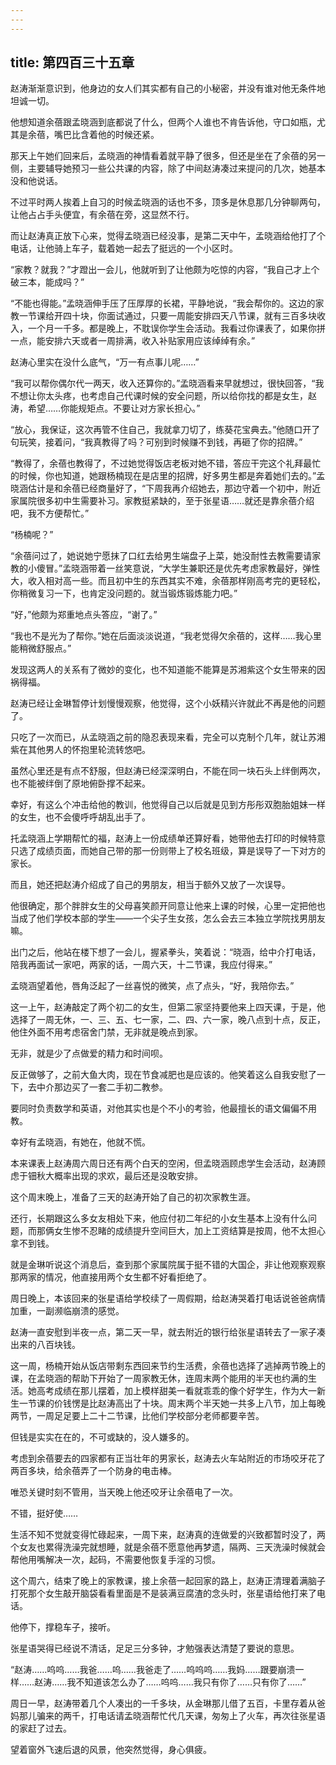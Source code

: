 ```yaml
---
---
---
```

title: 第四百三十五章
---




赵涛渐渐意识到，他身边的女人们其实都有自己的小秘密，并没有谁对他无条件地坦诚一切。

他想知道余蓓跟孟晓涵到底都说了什么，但两个人谁也不肯告诉他，守口如瓶，尤其是余蓓，嘴巴比含着他的时候还紧。

那天上午她们回来后，孟晓涵的神情看着就平静了很多，但还是坐在了余蓓的另一侧，主要辅导她预习一些公共课的内容，除了中间赵涛凑过来提问的几次，她基本没和他说话。

不过平时两人挨着上自习的时候孟晓涵的话也不多，顶多是休息那几分钟聊两句，让他占占手头便宜，有余蓓在旁，这显然不行。

而让赵涛真正放下心来，觉得孟晓涵已经没事，是第二天中午，孟晓涵给他打了个电话，让他骑上车子，载着她一起去了挺远的一个小区时。

“家教？就我？”才蹬出一会儿，他就听到了让他颇为吃惊的内容，“我自己才上个破三本，能成吗？”

“不能也得能。”孟晓涵伸手压了压厚厚的长裙，平静地说，“我会帮你的。这边的家教一节课给开四十块，你面试通过，只要一周能安排四天八节课，就有三百多块收入，一个月一千多。都是晚上，不耽误你学生会活动。我看过你课表了，如果你拼一点，能安排六天或者一周排满，收入补贴家用应该绰绰有余。”

赵涛心里实在没什么底气，“万一有点事儿呢……”

“我可以帮你偶尔代一两天，收入还算你的。”孟晓涵看来早就想过，很快回答，“我不想让你太头疼，也考虑自己代课时候的安全问题，所以给你找的都是女生，赵涛，希望……你能规矩点。不要让对方家长担心。”

“放心，我保证，这次再管不住自己，我就拿刀切了，练葵花宝典去。”他随口开了句玩笑，接着问，“我真教得了吗？可别到时候赚不到钱，再砸了你的招牌。”

“教得了，余蓓也教得了，不过她觉得饭店老板对她不错，答应干完这个礼拜最忙的时候，你也知道，她跟杨楠现在是店里的招牌，好多男生都是奔着她们去的。”孟晓涵估计是和余蓓已经商量好了，“下周我再介绍她去，那边守着一个初中，附近家属院很多初中生需要补习。家教挺紧缺的，至于张星语……就还是靠余蓓介绍吧，我不方便帮忙。”

“杨楠呢？”

“余蓓问过了，她说她宁愿抹了口红去给男生端盘子上菜，她没耐性去教需要请家教的小傻冒。”孟晓涵带着一丝笑意说，“大学生兼职还是优先考虑家教最好，弹性大，收入相对高一些。而且初中生的东西其实不难，余蓓那样刚高考完的更轻松，你稍微复习一下，也肯定没问题的。就当锻炼锻炼能力吧。”

“好，”他颇为郑重地点头答应，“谢了。”

“我也不是光为了帮你。”她在后面淡淡说道，“我老觉得欠余蓓的，这样……我心里能稍微舒服点。”

发现这两人的关系有了微妙的变化，也不知道能不能算是苏湘紫这个女生带来的因祸得福。

赵涛已经让金琳暂停计划慢慢观察，他觉得，这个小妖精兴许就此不再是他的问题了。

只吃了一次而已，从孟晓涵之前的隐忍表现来看，完全可以克制个几年，就让苏湘紫在其他男人的怀抱里轮流转悠吧。

虽然心里还是有点不舒服，但赵涛已经深深明白，不能在同一块石头上绊倒两次，也不能被绊倒了原地俯卧撑不起来。

幸好，有这么个冲击给他的教训，他觉得自己以后就是见到方彤彤双胞胎姐妹一样的女生，也不会傻呼呼胡乱出手了。

托孟晓涵上学期帮忙的福，赵涛上一份成绩单还算好看，她带他去打印的时候特意只选了成绩页面，而她自己带的那一份则带上了校名班级，算是误导了一下对方的家长。

而且，她还把赵涛介绍成了自己的男朋友，相当于额外又放了一次误导。

他很确定，那个胖胖女生的父母喜笑颜开同意让他来上课的时候，心里一定把他也当成了他们学校本部的学生——一个尖子生女孩，怎么会去三本独立学院找男朋友嘛。

出门之后，他站在楼下想了一会儿，握紧拳头，笑着说：“晓涵，给中介打电话，陪我再面试一家吧，两家的话，一周六天，十二节课，我应付得来。”

孟晓涵望着他，唇角泛起了一丝喜悦的微笑，点了点头，“好，我陪你去。”

这一上午，赵涛敲定了两个初二的女生，但第二家坚持要他来上四天课，于是，他选择了一周无休，一、三、五、七一家，二、四、六一家，晚八点到十点，反正，他住外面不用考虑宿舍门禁，无非就是晚点到家。

无非，就是少了点做爱的精力和时间呗。

反正做够了，之前大鱼大肉，现在节食减肥也是应该的。他笑着这么自我安慰了一下，去中介那边买了一套二手初二教参。

要同时负责数学和英语，对他其实也是个不小的考验，他最擅长的语文偏偏不用教。

幸好有孟晓涵，有她在，他就不慌。

本来课表上赵涛周六周日还有两个白天的空闲，但孟晓涵顾虑学生会活动，赵涛顾虑于钿秋大概率出现的求欢，最后还是没敢安排。

这个周末晚上，准备了三天的赵涛开始了自己的初次家教生涯。

还行，长期跟这么多女友相处下来，他应付初二年纪的小女生基本上没有什么问题，而那俩女生惨不忍睹的成绩提升空间巨大，加上工资结算是按周，他不太担心拿不到钱。

就是金琳听说这个消息后，查到那个家属院属于挺不错的大国企，非让他观察观察那两家的情况，他直接用两个女生都不好看拒绝了。

周日晚上，本该回来的张星语给学校续了一周假期，给赵涛哭着打电话说爸爸病情加重，一副濒临崩溃的感觉。

赵涛一直安慰到半夜一点，第二天一早，就去附近的银行给张星语转去了一家子凑出来的八百块钱。

这一周，杨楠开始从饭店带剩东西回来节约生活费，余蓓也选择了逃掉两节晚上的课，在孟晓涵的帮助下开始了一周家教无休，连周末两个能用的半天也约满的生活。她高考成绩在那儿摆着，加上模样甜美一看就乖乖的像个好学生，作为大一新生一节课的价钱愣是比赵涛高出了十块。周末两个半天她一共多上八节，加上每晚两节，一周足足要上二十二节课，比他们学校部分老师都要辛苦。

但钱是实实在在的，不可或缺的，没人嫌多的。

考虑到余蓓要去的四家都有正当壮年的男家长，赵涛去火车站附近的市场咬牙花了两百多块，给余蓓弄了一个防身的电击棒。

唯恐关键时刻不管用，当天晚上他还咬牙让余蓓电了一次。

不错，挺好使……

生活不知不觉就变得忙碌起来，一周下来，赵涛真的连做爱的兴致都暂时没了，两个女友也累得洗澡完就想睡，就是余蓓不愿意他再梦遗，隔两、三天洗澡时候就会帮他用嘴解决一次，起码，不需要他恢复手淫的习惯。

这个周六，结束了晚上的家教课，接上余蓓一起回家的路上，赵涛正清理着满脑子打死那个女生敲开脑袋看看里面是不是装满豆腐渣的念头时，张星语给他打来了电话。

他停下，撑稳车子，接听。

张星语哭得已经说不清话，足足三分多钟，才勉强表达清楚了要说的意思。

“赵涛……呜呜……我爸……呜……我爸走了……呜呜呜……我妈……跟要崩溃一样……赵涛……我不知道该怎么办了……呜呜……我只有你了……只有你了……”

周日一早，赵涛带着几个人凑出的一千多块，从金琳那儿借了五百，卡里存着从爸妈那儿骗来的两千，打电话请孟晓涵帮忙代几天课，匆匆上了火车，再次往张星语的家赶了过去。

望着窗外飞速后退的风景，他突然觉得，身心俱疲。